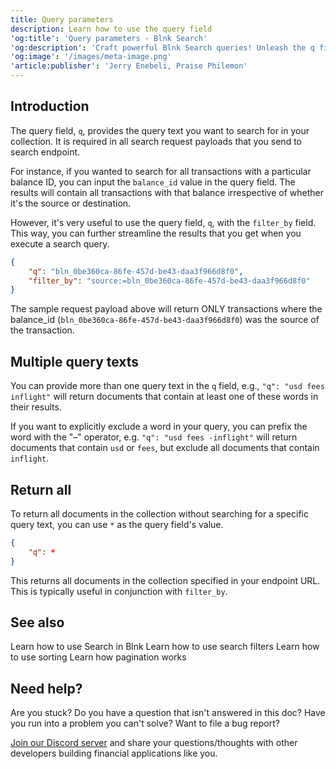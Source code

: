 ```yaml
---
title: Query parameters
description: Learn how to use the query field
'og:title': 'Query parameters - Blnk Search'
'og:description': 'Craft powerful Blnk Search queries! Unleash the q field for searching & filtering. Combine with filter_by for laser-focused results. Explore multiple terms, exclusions & returning all documents. Find what you need, fast!'
'og:image': '/images/meta-image.png'
'article:publisher': 'Jerry Enebeli, Praise Philemon'
---
```


## Introduction

The query field, `q`, provides the query text you want to search for in your collection. It is required in all search request payloads that you send to search endpoint.

For instance, if you wanted to search for all transactions with a particular balance ID, you can input the `balance_id` value in the query field. The results will contain all transactions with that balance irrespective of whether it's the source or destination.

However, it's very useful to use the query field, `q`, with the `filter_by` field. This way, you can further streamline the results that you get when you execute a search query.

```json request
{
    "q": "bln_0be360ca-86fe-457d-be43-daa3f966d8f0",
    "filter_by": "source:=bln_0be360ca-86fe-457d-be43-daa3f966d8f0"
}
```

The sample request payload above will return ONLY transactions where the balance_id (`bln_0be360ca-86fe-457d-be43-daa3f966d8f0`) was the source of the transaction. 

## Multiple query texts

You can provide more than one query text in the `q` field, e.g., `"q": "usd fees inflight"` will return documents that contain at least one of these words in their results.

If you want to explicitly exclude a word in your query, you can prefix the word with the "–" operator, e.g. `"q": "usd fees -inflight"` will return documents that contain `usd` or `fees`, but exclude all documents that contain `inflight`.

## Return all

To return all documents in the collection without searching for a specific query text, you can use `*` as the query field's value.

```json request
{
    "q": *
}
```

This returns all documents in the collection specified in your endpoint URL. This is typically useful in conjunction with `filter_by`.

## See also

<CardGroup>
    <Card title="Get started with Search" href="overview" icon="book-open-cover">
        Learn how to use Search in Blnk
    </Card>
    <Card title="Filtering parameters" href="filtering-parameters" icon="book-open-cover">
        Learn how to use search filters
    </Card>
    <Card title="Sorting parameters" href="sorting-parameters" icon="book-open-cover">
        Learn how to use sorting 
    </Card>
    <Card title="Pagination parameters" href="pagination-parameters" icon="book-open-cover">
        Learn how pagination works
    </Card>
</CardGroup>

## Need help?

Are you stuck? Do you have a question that isn't answered in this doc? Have you run into a problem you can't solve? Want to file a bug report?

[Join our Discord server](https://discord.gg/7WNv94zPpx) and share your questions/thoughts with other developers building financial applications like you.